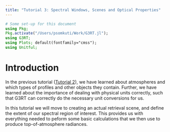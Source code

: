 ```yaml
---
title: "Tutorial 3: Spectral Windows, Scenes and Optical Properties"
---
```


```julia
# Some set-up for this document
using Pkg;
Pkg.activate("/Users/psomkuti/Work/G3RT.jl");
using G3RT;
using Plots; default(fontfamily="cmss");
using Unitful;
```


# Introduction

In the previous tutorial ([Tutorial 2](./tutorial_02.qmd)), we have learned about atmospheres and which types of profiles and other objects they contain. Further, we have learned about the importance of dealing with physical units correctly, such that G3RT can correctly do the necessary unit conversions for us.

::: {.callout-tip title="Goal of this tutorial"}
In this tutorial we will move to creating an actual retrieval scene, and define the extent of our spectral region of interest. This provides us with everything needed to peform some basic calculations that we then use to produce top-of-atmosphere radiances.
:::

